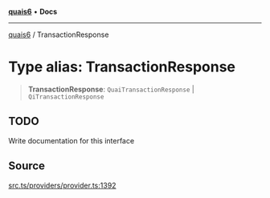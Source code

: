 [**quais6**](../README.md) • **Docs**

***

[quais6](../globals.md) / TransactionResponse

# Type alias: TransactionResponse

> **TransactionResponse**: `QuaiTransactionResponse` \| `QiTransactionResponse`

## TODO

Write documentation for this interface

## Source

[src.ts/providers/provider.ts:1392](https://github.com/dominant-strategies/quais-6.js/blob/aca1855329c3946c627ab7f16ac5304cea7d20c5/src.ts/providers/provider.ts#L1392)
